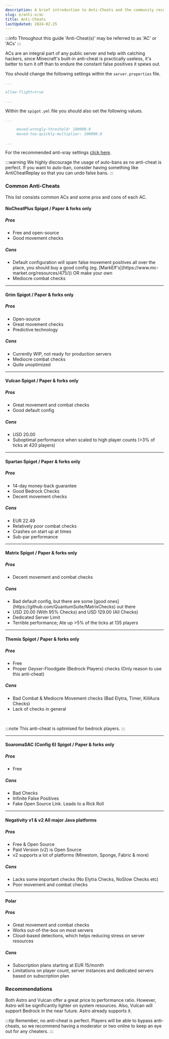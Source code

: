 ```yaml
---
description: A brief introduction to Anti-Cheats and the community recommended solutions.
slug: e/anti-x/ac
title: Anti-Cheats
lastUpdated: 2024-02-25
---
```



:::info
Throughout this guide 'Anti-Cheat(s)' may be referred to as 'AC' or 'ACs'
:::

ACs are an integral part of any public server and help with catching hackers, since Minecraft's built-in anti-cheat is practically useless, it's better to turn it off than to endure the constant false positives it spews out.

You should change the following settings within the  `server.properties` file.

```yml
...

allow-flight=true

...
```

Within the `spigot.yml` file you should also set the following values.

```yml
...

     moved-wrongly-threshold: 100000.0
     moved-too-quickly-multiplier: 100000.0

...
```

For the recommended anti-xray settings [click here](https://www.setup.md/e/anti-x/ax).

:::warning
We highly discourage the usage of auto-bans as no anti-cheat is perfect. If you want to auto-ban, consider having something like AntiCheatReplay so that you can undo false bans.
:::


### Common Anti-Cheats

This list consists common ACs and some pros and cons of each AC.

#### NoCheatPlus <MainStatusPill warning>Spigot / Paper & forks only</MainStatusPill>

##### Pros

  <ul class="pl-5 list-disc">
    <li>Free and open-source</li>
    <li>Good movement checks</li>
  </ul>

##### Cons

  <ul class="pl-5 list-disc">
    <li>Default configuration will spam false movement positives all over the place, you should buy a good config (eg. [MarkElf's](https://www.mc-market.org/resources/475/)) OR make your own</li>
    <li>Mediocre combat checks</li>
  </ul>

<LinkCard
  title="Github"
  description="View NoCheatPlus's official Github page for downloading the plugin."
  href="https://github.com/Updated-NoCheatPlus/NoCheatPlus"
/>

---

#### Grim <MainStatusPill warning>Spigot / Paper & forks only</MainStatusPill>

##### Pros

  <ul class="pl-5 list-disc">
    <li>Open-source</li>
    <li>Great movement checks</li>
    <li>Predictive technology</li>
  </ul>

##### Cons

  <ul class="pl-5 list-disc">
    <li>Currently WIP, not ready for production servers</li>
    <li>Mediocre combat checks</li>
    <li>Quite unoptimized</li>
  </ul>

<LinkCard
  title="Github"
  description="View Grim's official Github page for downloading the plugin."
  href="https://github.com/MWHunter/Grim"
/>

---

#### Vulcan <MainStatusPill warning>Spigot / Paper & forks only</MainStatusPill>

##### Pros

<ul class="pl-5 list-disc">
    <li>Great movement and combat checks</li>
    <li>Good default config</li>
</ul>

##### Cons

<ul class="pl-5 list-disc">
    <li>USD 20.00</li>
    <li>Suboptimal performance when scaled to high player counts (>3% of ticks at 420 players)</li>
</ul>

<LinkCard
  title="Spigot"
  description="View Vulcan's official Spigot page for downloading the plugin."
  href="https://www.spigotmc.org/resources/83626/"
/>

---

#### Spartan <MainStatusPill warning>Spigot / Paper & forks only</MainStatusPill>

##### Pros

<ul class="pl-5 list-disc">
    <li>14-day money-back guarantee</li>
    <li>Good Bedrock Checks</li>
    <li>Decent movement checks</li>
</ul>

##### Cons

<ul class="pl-5 list-disc">
    <li>EUR 22.49</li>
    <li>Relatively poor combat checks</li>
    <li>Crashes on start up at times</li>
    <li>Sub-par performance</li>
</ul>

<LinkCard
  title="Spigot"
  description="View Spartan's official Spigot page for downloading the plugin."
  href="https://www.spigotmc.org/resources/25638/"
/>

---

#### Matrix <MainStatusPill warning>Spigot / Paper & forks only</MainStatusPill>

##### Pros
<ul class="pl-5 list-disc">
  <li> Decent movement and combat checks </li>
</ul>

##### Cons
<ul class="pl-5 list-disc">
  <li>Bad default config, but there are some [good ones](https://github.com/QuantumSuite/MatrixChecks) out there</li>
  <li>USD 20.00 (With 95% Checks) and USD 129.00 (All Checks)</li>
  <li>Dedicated Server Limit</li>
  <li>Terrible performance; Ate up >5% of the ticks at 135 players</li>
</ul>

<LinkCard
  title="Website"
  description="View Matrix's official website for downloading the plugin."
  href="https://matrix.rip"
/>

---

#### Themis <MainStatusPill warning>Spigot / Paper & forks only</MainStatusPill>

##### Pros
<ul class="pl-5 list-disc">
  <li>Free</li>
  <li>Proper Geyser-Floodgate (Bedrock Players) checks (Only reason to use this anti-cheat)</li>
</ul>

##### Cons
<ul class="pl-5 list-disc">
  <li>Bad Combat & Mediocre Movement checks (Bad Elytra, Timer, KillAura Checks)</li>
  <li>Lack of checks in general</li>
</ul>

<LinkCard
  title="Spigot"
  description="View Thermis's official Spigot page for downloading the plugin."
  href="https://www.spigotmc.org/resources/themis-anti-cheat-1-17-1-18-bedrock-support-paper-compatibility-free-optimized.90766/"
/>
<br/>

:::note
This anti-cheat is optimised for bedrock players.
:::

---

#### SoaromaSAC (Config 6) <MainStatusPill warning>Spigot / Paper & forks only</MainStatusPill>

##### Pros

<ul class="pl-5 list-disc">
  <li>Free</li>
</ul>

##### Cons
<ul class="pl-5 list-disc">
  <li> Bad Checks </li>
  <li>Infinite False Positives</li>
  <li>Fake Open Source Link. Leads to a Rick Roll</li>
</ul>

<LinkCard
  title="Spigot"
  description="View SoaromaSAC's official Spigot page for downloading the plugin."
  href="https://www.spigotmc.org/resources/soaromasac-lightweight-cheat-detection-system.87702/"
/>

---

#### Negativity v1 & v2 <MainStatusPill success>All major Java platforms</MainStatusPill>

##### Pros
<ul class="pl-5 list-disc">
  <li>Free & Open Source</li>
  <li>Paid Version (v2) is Open Source</li>
  <li>v2 supports a lot of platforms (Minestom, Sponge, Fabric & more)</li>
</ul>

##### Cons
<ul class="pl-5 list-disc">
  <li>Lacks some important checks (No Elytra Checks, NoSlow Checks etc)</li>
  <li>Poor movement and combat checks</li>
</ul>

<LinkCard
  title="Spigot"
  description="View Negativity's official Spigot page for downloading the plugin."
  href="https://www.spigotmc.org/resources/48399/"
/>

---

#### Polar

##### Pros
<ul class="pl-5 list-disc">
  <li>Great movement and combat checks</li>
  <li>Works out-of-the-box on most servers</li>
  <li>Cloud-based detections, which helps reducing stress on server resources</li>
</ul>

##### Cons
<ul class="pl-5 list-disc">
  <li>Subscription plans starting at EUR 15/month</li>
  <li>Limitations on player count, server instances and dedicated servers based on subscription plan</li>
</ul>

<LinkCard
  title="Website"
  description="View Polar's official website for downloading the plugin."
  href="https://polar.top/"
/>

### Recommendations

Both Astro and Vulcan offer a great price to performance ratio. However, Astro will be significantly lighter on system resources.
Also, Vulcan will support Bedrock in the near future. Astro already supports it.

:::tip
Remember, no anti-cheat is perfect. Players will be able to bypass anti-cheats, so we recommend having a moderator or two online to keep an eye out for any cheaters.
:::
